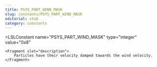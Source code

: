 ```yaml
---
title: PSYS_PART_WIND_MASK
slug: constants/PSYS_PART_WIND_MASK
editorial: stub
category: constants
---
```


<LSLConstant
	name="PSYS_PART_WIND_MASK"
	type="integer"
	value="0x8"
>
	<Fragment slot="description">
		Particles have their velocity damped towards the wind velocity.
	</Fragment>
</LSLConstant>
